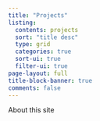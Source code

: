 ```yaml
---
title: "Projects"
listing:
  contents: projects
  sort: "title desc"
  type: grid
  categories: true
  sort-ui: true
  filter-ui: true
page-layout: full
title-block-banner: true
comments: false
---
```


About this site
